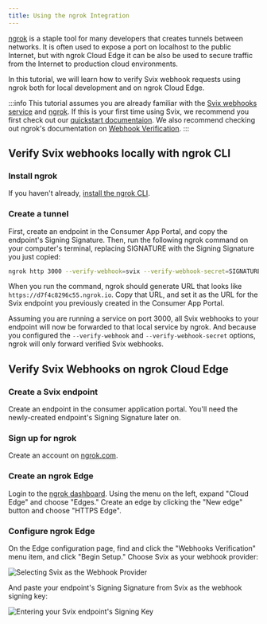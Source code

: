```yaml
---
title: Using the ngrok Integration
---
```


[ngrok](https://ngrok.com) is a staple tool for many developers that creates tunnels between networks. It is often used to expose a port on localhost to the public Internet, but with ngrok Cloud Edge it can be also be used to secure traffic from the Internet to production cloud environments.

In this tutorial, we will learn how to verify Svix webhook requests using ngrok both for local development and on ngrok Cloud Edge.

:::info
This tutorial assumes you are already familiar with the [Svix webhooks service](https://www.svix.com) and [ngrok](https://ngrok.com). If this is your first time using Svix,
we recommend you first check out our [quickstart documentaion](https://docs.svix.com/overview). We also recommend checking out ngrok's documentation on [Webhook Verification](https://ngrok.com/docs/cloud-edge/modules/webhook).
:::

## Verify Svix webhooks locally with ngrok CLI

### Install ngrok
If you haven't already, [install the ngrok CLI](https://ngrok.com/download).

### Create a tunnel

First, create an endpoint in the Consumer App Portal, and copy the endpoint's Signing Signature. Then, run the following ngrok command on your computer's terminal, replacing SIGNATURE with the Signing Signature you just copied:

```sh
ngrok http 3000 --verify-webhook=svix --verify-webhook-secret=SIGNATURE
```

When you run the command, ngrok should generate URL that looks like `https://d7f4c8296c55.ngrok.io`. Copy that URL, and set it as the URL for the Svix endpoint you previously created in the Consumer App Portal.

Assuming you are running a service on port 3000, all Svix webhooks to your endpoint will now be forwarded to that local service by ngrok. And because you configured the `--verify-webhook` and `--verify-webhook-secret` options, ngrok will only forward verified Svix webhooks.

## Verify Svix Webhooks on ngrok Cloud Edge

### Create a Svix endpoint

Create an endpoint in the consumer application portal. You'll need the newly-created endpoint's Signing Signature later on.

### Sign up for ngrok

Create an account on [ngrok.com](https://ngrok.com).

### Create an ngrok Edge

Login to the [ngrok dashboard](https://dashboard.ngrok.com). Using the menu on the left, expand "Cloud Edge" and choose "Edges." Create an edge by clicking the "New edge" button and choose "HTTPS Edge".

### Configure ngrok Edge

On the Edge configuration page, find and click the "Webhooks Verification" menu item, and click "Begin Setup." Choose Svix as your webhook provider:

![Selecting Svix as the Webhook Provider](../img/ngrok-webhook-provider.png)

And paste your endpoint's Signing Signature from Svix as the webhook signing key:

![Entering your Svix endpoint's Signing Key](../img/ngrok-signing-key.png)
